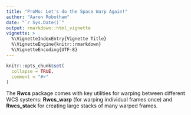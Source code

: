 ```yaml
---
title: "ProMo: Let's do the Space Warp Again!"
author: "Aaron Robotham"
date: "`r Sys.Date()`"
output: rmarkdown::html_vignette
vignette: >
  %\VignetteIndexEntry{Vignette Title}
  %\VignetteEngine{knitr::rmarkdown}
  %\VignetteEncoding{UTF-8}
---
```


```r
knitr::opts_chunk$set(
  collapse = TRUE,
  comment = "#>"
)
```

The **Rwcs** package comes with key utilities for warping between different WCS systems: **Rwcs_warp** (for warping individual frames once) and **Rwcs_stack** for creating large stacks of many warped frames.
